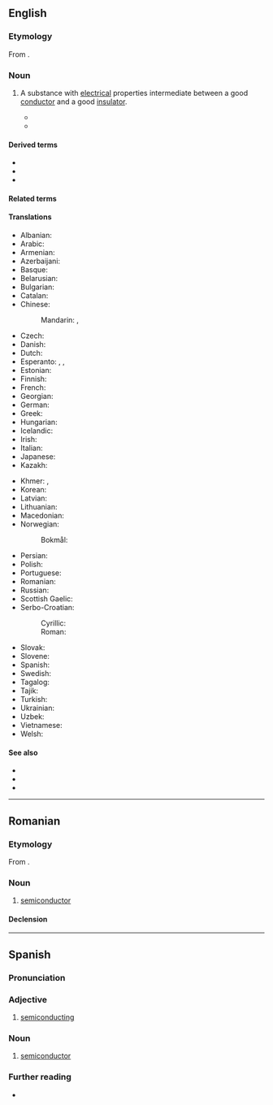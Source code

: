 ==English==
{{wikipedia}}

===Etymology===
From {{prefix|en|semi|conductor}}.

===Noun===
{{en-noun}}

# {{lb|en|physics}} A substance with [[electrical]] properties intermediate between a good [[conductor]] and a good [[insulator]].
#* {{quote-book|en|title=Natural Philosophy for General Readers and Young Persons|page=422|author=Adolphe Ganot|year=1876|passage=In this sense we are to understand the following table in which bodies are classed as ''conductors'', '''''semiconductors''''', and ''nonconductors''; those bodies being conveniently designated as conductors which, when applied to an electroscope charged with either kind of electricity discharge it almost instantaneously; '''semiconductors''' being those which discharge it in a short but measurable time, a few seconds, for instance; while nonconductors effect no discharge even, in the course of a minute.}}
#* {{quote-book|en|title=A System of Physiologic Therapeutics: Electrotherapy|author=George W. Jacoby|year=1901|passage=The following table of conductors may therefore be used in inverse order as a table of resistances, the good conductors being bodies of slight resistance, the '''semiconductors''' being bodies of great resistance, and the insulators being bodies of so great resistance that they almost effectually oppose the passage of any current.}}

====Derived terms====
* {{l|en|intrinsic semiconductor}}
* {{l|en|semiconductor heterostructure}}
* {{l|en|semiconductor memory}}

====Related terms====
{{rel3|en|semiconductance|semiconducting|semiconduction|semiconductive|semiconductivity}}

====Translations====
{{trans-top|substance with electrical properties between conductor and insulator}}
* Albanian: {{t+|sq|gjysmëpërcjellës}}
* Arabic: {{t|ar|شِبْه مُوَصِّل|m}}
* Armenian: {{t+|hy|կիսահաղորդիչ}}
* Azerbaijani: {{t|az|yarımkeçirici}}
* Basque: {{t|eu|erdieroale}}
* Belarusian: {{t|be|паўправадні́к|m}}
* Bulgarian: {{t|bg|полупрово́дник|m}}
* Catalan: {{t|ca|semiconductor|m}}
* Chinese:
*: Mandarin: {{t+|cmn|半導體}}, {{t+|cmn|半导体|tr=bàndǎotǐ}}
* Czech: {{t+|cs|polovodič|m}}
* Danish: {{t+|da|halvleder|c}}
* Dutch: {{t+|nl|halfgeleider|m}}
* Esperanto: {{t|eo|duonkonduktaĵo}}, {{t|eo|semikonduktaĵo}}, {{t|eo|duonkonduktanto}}
* Estonian: {{t+|et|pooljuht}}
* Finnish: {{t+|fi|puolijohde}}
* French: {{t+|fr|semiconducteur|m}}
* Georgian: {{t|ka|ნახევარგამტარი}}
* German: {{t+|de|Halbleiter|m}}
* Greek: {{t+|el|ημιαγωγός|m}}
* Hungarian: {{t+|hu|félvezető}}
* Icelandic: {{t|is|hálfleiðari|m}}
* Irish: {{t|ga|leathsheoltóir|m}}
* Italian: {{t+|it|semiconduttore|m}}
* Japanese: {{t+|ja|半導体|tr=はんどうたい, handōtai}}
* Kazakh: {{t|kk|шалаөткізгіш}}
{{trans-mid}}
* Khmer: {{t|km|អង្គធាតុកន្លះចម្លង|tr=?}}, {{t|km|សឺមីកុងឌុចទ័រ|tr=?}}
* Korean: {{t+|ko|반도체(半導體)}}
* Latvian: {{t|lv|pusvadītājs|m}}
* Lithuanian: {{t|lt|puslaidininkis|m}}
* Macedonian: {{t|mk|полуспроводник|m}}
* Norwegian:
*: Bokmål: {{t|nb|halvleder|m}}
* Persian: {{t|fa|نیم‌رسانا|tr=nim-resânâ}}
* Polish: {{t+|pl|półprzewodnik|m}}
* Portuguese: {{t+|pt|semicondutor|m}}
* Romanian: {{t+|ro|semiconductor|n}}
* Russian: {{t+|ru|полупроводни́к|m}}
* Scottish Gaelic: {{t|gd|fo-ghiùlanair|m}}
* Serbo-Croatian:
*: Cyrillic: {{t|sh|полуво̀дӣч|m}}
*: Roman: {{t+|sh|poluvòdīč|m}}
* Slovak: {{t|sk|polovodič|m}}
* Slovene: {{t|sl|polprevodnik|m}}
* Spanish: {{t+|es|semiconductor|m}}
* Swedish: {{t+|sv|halvledare|c}}
* Tagalog: {{t|tl|malasaluyan}}
* Tajik: {{t|tg|нимноқил}}
* Turkish: {{t+|tr|yarı iletken}}
* Ukrainian: {{t|uk|напівпровідни́к|m}}
* Uzbek: {{t|uz|yarimoʻtkazgich}}
* Vietnamese: {{t|vi|chất bán dẫn}}
* Welsh: {{t|cy|lled-ddargludydd|m}}
{{trans-bottom}}

====See also====
* {{l|en|germanium}}
* {{l|en|silicium}}
* {{l|en|silicon}}

----

==Romanian==

===Etymology===
From {{bor|ro|fr|semi-conducteur}}.

===Noun===
{{ro-noun|n|semiconductoare}}

# {{lb|ro|physics}} [[#English|semiconductor]]

====Declension====
{{ro-decl-adj}}

----

==Spanish==

===Pronunciation===
{{es-IPA}}

===Adjective===
{{es-adj}}

# [[semiconducting]]

===Noun===
{{es-noun|m}}

# {{lb|es|physics}} [[#English|semiconductor]]

===Further reading===
* {{R:es:DRAE}}